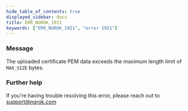 ```yaml
---
hide_table_of_contents: true
displayed_sidebar: docs
title: ERR_NGROK_1921
keywords: ["ERR_NGROK_1921", "error 1921"]
---
```


### Message

The uploaded certificate PEM data exceeds the maximum length limit of `MAX_SIZE` bytes.

### Further help

If you're having trouble resolving this error, please reach out to [support@ngrok.com](mailto:support@ngrok.com?subject=Help%20with%20ERR_NGROK_1921)
